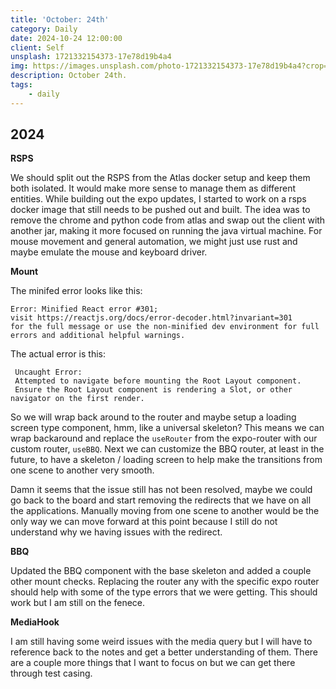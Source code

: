 ```yaml
---
title: 'October: 24th'
category: Daily
date: 2024-10-24 12:00:00
client: Self
unsplash: 1721332154373-17e78d19b4a4
img: https://images.unsplash.com/photo-1721332154373-17e78d19b4a4?crop=entropy&cs=srgb&fm=jpg&ixid=MnwzNjM5Nzd8MHwxfHJhbmRvbXx8fHx8fHx8fDE2ODE3NDg2ODY&ixlib=rb-4.0.3&q=85
description: October 24th.
tags:
    - daily
---
```



## 2024

**RSPS**

We should split out the RSPS from the Atlas docker setup and keep them both isolated.
It would make more sense to manage them as different entities.
While building out the expo updates, I started to work on a rsps docker image that still needs to be pushed out and built.
The idea was to remove the chrome and python code from atlas and swap out the client with another jar, making it more focused on running the java virtual machine.
For mouse movement and general automation, we might just use rust and maybe emulate the mouse and keyboard driver.

**Mount**

The minifed error looks like this:

```
Error: Minified React error #301; 
visit https://reactjs.org/docs/error-decoder.html?invariant=301 
for the full message or use the non-minified dev environment for full errors and additional helpful warnings.
```

The actual error is this:

```
 Uncaught Error: 
 Attempted to navigate before mounting the Root Layout component. 
 Ensure the Root Layout component is rendering a Slot, or other navigator on the first render.
```

So we will wrap back around to the router and maybe setup a loading screen type component, hmm, like a universal skeleton?
This means we can wrap backaround and replace the `useRouter` from the expo-router with our custom router, `useBBQ`.
Next we can customize the BBQ router, at least in the future, to have a skeleton / loading screen to help make the transitions from one scene to another very smooth.

Damn it seems that the issue still has not been resolved, maybe we could go back to the board and start removing the redirects that we have on all the applications.
Manually moving from one scene to another would be the only way we can move forward at this point because I still do not understand why we having issues with the redirect.

**BBQ**

Updated the BBQ component with the base skeleton and added a couple other mount checks.
Replacing the router any with the specific expo router should help with some of the type errors that we were getting.
This should work but I am still on the fenece.

**MediaHook**

I am still having some weird issues with the media query but I will have to reference back to the notes and get a better understanding of them.
There are a couple more things that I want to focus on but we can get there through test casing.
